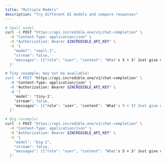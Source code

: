 ```yaml
---
title: "Multiple Models"
description: "Try different AI models and compare responses"
---
```


```bash
# Small model
curl -X POST "https://api.incredible.one/v1/chat-completion" \
  -H "Content-Type: application/json" \
  -H "Authorization: Bearer $INCREDIBLE_API_KEY" \
  -d '{
    "model": "small-1",
    "stream": false,
    "messages": [{"role": "user", "content": "What's 5 + 3? Just give me the number."}]
  }'

# Tiny (example; may not be available)
curl -X POST "https://api.incredible.one/v1/chat-completion" \
  -H "Content-Type: application/json" \
  -H "Authorization: Bearer $INCREDIBLE_API_KEY" \
  -d '{
    "model": "tiny-1",
    "stream": false,
    "messages": [{"role": "user", "content": "What's 5 + 3? Just give me the number."}]
  }'

# Big (example)
curl -X POST "https://api.incredible.one/v1/chat-completion" \
  -H "Content-Type: application/json" \
  -H "Authorization: Bearer $INCREDIBLE_API_KEY" \
  -d '{
    "model": "big-1",
    "stream": false,
    "messages": [{"role": "user", "content": "What's 5 + 3? Just give me the number."}]
  }'
```


